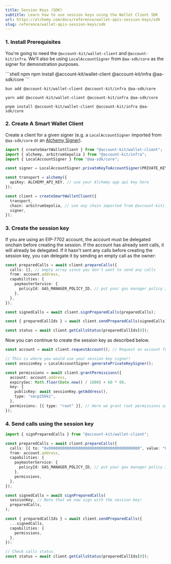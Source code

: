 ```yaml
---
title: Session Keys (SDK)
subtitle: Learn how to use session keys using the Wallet Client SDK
url: https://alchemy.com/docs/reference/wallet-apis-session-keys/sdk
slug: reference/wallet-apis-session-keys/sdk
---
```


### 1. Install Prerequisites

You're going to need the `@account-kit/wallet-client` and `@account-kit/infra`. We'll also be using `LocalAccountSigner` from `@aa-sdk/core` as the signer for demonstration purposes.

<CodeGroup>
```shell npm
npm install @account-kit/wallet-client @account-kit/infra @aa-sdk/core
```

```shell bun
bun add @account-kit/wallet-client @account-kit/infra @aa-sdk/core
```

```shell yarn
yarn add @account-kit/wallet-client @account-kit/infra @aa-sdk/core
```

```shell pnpm
pnpm install @account-kit/wallet-client @account-kit/infra @aa-sdk/core
```

</CodeGroup>

### 2. Create A Smart Wallet Client

Create a client for a given signer (e.g. a `LocalAccountSigner` imported from `@aa-sdk/core` or an [Alchemy Signer](/docs/wallets/signer/what-is-a-signer#alchemy-signer)).

```ts
import { createSmartWalletClient } from "@account-kit/wallet-client";
import { alchemy, arbitrumSepolia } from "@account-kit/infra";
import { LocalAccountSigner } from "@aa-sdk/core";

const signer = LocalAccountSigner.privateKeyToAccountSigner(PRIVATE_KEY); // we use a private key signer as an example here

const transport = alchemy({
  apiKey: ALCHEMY_API_KEY, // use your Alchemy app api key here
});

const client = createSmartWalletClient({
  transport,
  chain: arbitrumSepolia, // use any chain imported from @account-kit/infra here
  signer,
});
```

### 3. Create the session key

<Accordion title="Using EIP-7702?">

If you are using an EIP-7702 account, the account must be delegated onchain
before creating the session. If the account has already sent calls, it will
already be delegated. If it hasn't sent any calls before creating the session
key, you can delegate it by sending an empty call as the owner:

```ts
const preparedCalls = await client.prepareCalls({
  calls: [], // empty array since you don't want to send any calls
  from: account.address,
  capabilities: {
    paymasterService: {
      policyId: GAS_MANAGER_POLICY_ID, // put your gas manager policy ID here
    },
  },
});

const signedCalls = await client.signPreparedCalls(preparedCalls);

const { preparedCallIds } = await client.sendPreparedCalls(signedCalls);

const status = await client.getCallsStatus(preparedCallIds[0]);
```

Now you can continue to create the session key as described below.

</Accordion>

```ts
const account = await client.requestAccount(); // Request an account for the owner signer

// This is where you would use your session key signer!
const sessionKey = LocalAccountSigner.generatePrivateKeySigner();

const permissions = await client.grantPermissions({
  account: account.address,
  expirySec: Math.floor(Date.now() / 1000) + 60 * 60,
  key: {
    publicKey: await sessionKey.getAddress(),
    type: "secp256k1",
  },
  permissions: [{ type: "root" }], // Here we grant root permissions as an example, but this is not advised in production!
});
```

### 4. Send calls using the session key

```ts
import { signPreparedCalls } from "@account-kit/wallet-client";

const preparedCalls = await client.prepareCalls({
  calls: [{ to: "0x0000000000000000000000000000000000000000", value: "0x0" }],
  from: account.address,
  capabilities: {
    paymasterService: {
      policyId: GAS_MANAGER_POLICY_ID, // put your gas manager policy ID here
    },
    permissions,
  },
});

const signedCalls = await signPreparedCalls(
  sessionKey, // Note that we now sign with the session key!
  preparedCalls,
);

const { preparedCallIds } = await client.sendPreparedCalls({
  ...signedCalls,
  capabilities: {
    permissions,
  },
});

// Check calls status.
const status = await client.getCallsStatus(preparedCallIds[0]);
```
